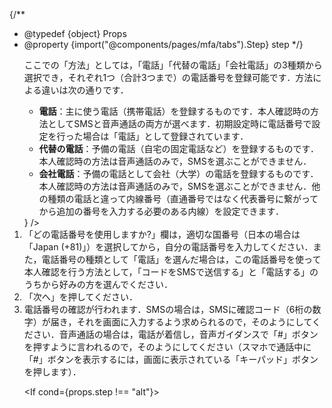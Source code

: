 

{/**
  * @typedef {object} Props
  * @property {import("@components/pages/mfa/tabs").Step} step
  */}

<ol>
  <If cond={props.step === "alt"}>
    <Fragment>
      <AltAddMethod
        selection="登録したい種類の電話番号"
        methodSupplement={
          <Fragment>
            ここでの「方法」としては，「電話」「代替の電話」「会社電話」の3種類から選択でき，それぞれ1つ（合計3つまで）の電話番号を登録可能です．方法による違いは次の通りです．
            <ul>
              <li><strong>電話</strong>：主に使う電話（携帯電話）を登録するものです．本人確認時の方法としてSMSと音声通話の両方が選べます．初期設定時に電話番号で設定を行った場合は「電話」として登録されています．</li>
              <li><strong>代替の電話</strong>：予備の電話（自宅の固定電話など）を登録するものです．本人確認時の方法は音声通話のみで，SMSを選ぶことができません．</li>
              <li><strong>会社電話</strong>：予備の電話として会社（大学）の電話を登録するものです．本人確認時の方法は音声通話のみで，SMSを選ぶことができません．他の種類の電話と違って内線番号（直通番号ではなく代表番号に繋がってから追加の番号を入力する必要のある内線）を設定できます．</li>
            </ul>
          </Fragment>
        }
      />
    </Fragment>
    <Fragment slot="else">
      <FirstAccess />
      <FirstAnotherMethod selection="「電話」" />
    </Fragment>
  </If>

  <li>
    「どの電話番号を使用しますか?」欄は，適切な国番号（日本の場合は「Japan (+81)」）を選択してから，自分の電話番号を入力してください．また，<If cond={props.step === "alt"}>電話番号の種類として「電話」を選んだ場合は，</If>この電話番号を使って本人確認を行う方法として，「コードをSMSで送信する」と「電話する」のうちから好みの方を選んでください．
    <img src={{ first, alt }[props.step].src} />
  </li>
  <If cond={props.step === "first"}>
    <li>「次へ」を押してください．</li>
  </If>
  <li>
    電話番号の確認が行われます．SMSの場合は，SMSに確認コード（6桁の数字）が届き，それを画面に入力するよう求められるので，そのようにしてください．音声通話の場合は，電話が着信し，音声ガイダンスで「#」ボタンを押すように言われるので，そのようにしてください（スマホで通話中に「#」ボタンを表示するには，画面に表示されている「キーパッド」ボタンを押します）．
  </li>

  <If cond={props.step !== "alt"}>
    <FirstEmail />
  </If>
</ol>
